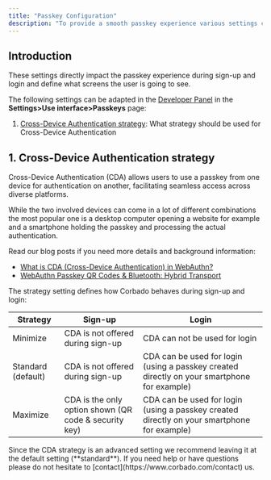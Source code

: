 ```yaml
---
title: "Passkey Configuration"
description: "To provide a smooth passkey experience various settings can be configured with Corbado."
---
```


## Introduction

These settings directly impact the passkey experience during sign-up and login and define what screens the user is going to see.

The following settings can be adapted in the [Developer Panel](https://app.corbado.com/app/settings/userinterface/passkeys) in the **Settings>Use interface>Passkeys** page:

1. [Cross-Device Authentication strategy](/overview/configuration/passkey-configuration#1-cross-device-authentication-strategy): What strategy should be used for Cross-Device Authentication

## 1. Cross-Device Authentication strategy

Cross-Device Authentication (CDA) allows users to use a passkey from one device for authentication on another, facilitating seamless access across diverse platforms.

While the two involved devices can come in a lot of different combinations the most popular one is a desktop computer opening a website for example and a smartphone holding the passkey and processing the actual authentication.

Read our blog posts if you need more details and background information:

- [What is CDA (Cross-Device Authentication) in WebAuthn?](https://www.corbado.com/glossary/cda)
- [WebAuthn Passkey QR Codes & Bluetooth: Hybrid Transport](https://www.corbado.com/blog/webauthn-passkey-qr-code)

The strategy setting defines how Corbado behaves during sign-up and login:

<table>
<thead>
<tr>
<th>Strategy</th>
<th>Sign-up</th>
<th>Login</th>
</tr>
</thead>
<tbody>
<tr>
<td>Minimize</td>
<td>CDA is not offered during sign-up</td>
<td>CDA can not be used for login</td>
</tr>
<tr>
<td>Standard (default)</td>
<td>CDA is not offered during sign-up</td>
<td>CDA can be used for login (using a passkey created directly on your smartphone for example)</td>
</tr>
<tr>
<td>Maximize</td>
<td>CDA is the only option shown (QR code & security key)</td>
<td>CDA can be used for login (using a passkey created directly on your smartphone for example)</td>
</tr>
</tbody>
</table>

<Note>
Since the CDA strategy is an advanced setting we recommend leaving it at the default setting (**standard**). If you need help or have questions please do not hesitate to [contact](https://www.corbado.com/contact) us.
</Note>

